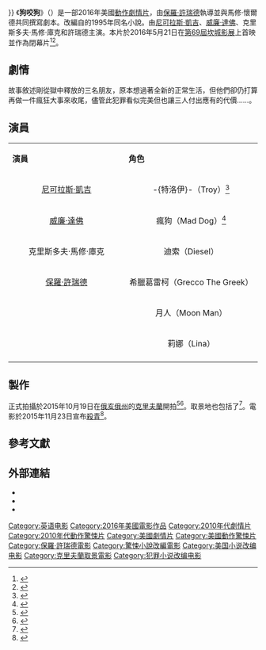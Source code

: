 {{noteTA
|G1=Show
|G2=Movie
}}
{{Otheruses|other=2008年上映的哥倫比亞電影|狗吃狗}}
{{Infobox film
| name           = 狗咬狗
| original_name  = {{lang|en|''Dog Eat Dog''}}
| image          = Dog Eat Dog 2016 Poster.jpg
| alt            = 
| caption        = 電影海報
| director       = [[保羅·許瑞德|保羅·許瑞德]]
| producer       = 馬克·厄爾·布爾曼<br>大衛·希拉瑞
| writer         = 保羅·許瑞德<br>馬修·懷爾德
| based_on       = {{based on|狗咬狗|{{link-en|愛德華·邦克|Edward Bunker}}}}
| starring       = [[尼可拉斯·凱吉|尼可拉斯·凱吉]]<br>[[威廉·達佛|威廉·達佛]]<br>克里斯多夫·馬修·庫克<br>保羅·許瑞德
| music          = {{link-en|丹恩東尼·帕克斯|Deantoni Parks}}
| cinematography = 亞歷山大·戴南
| editing        = 小班·羅格里茲
| studio         = Pure Dopamine
| distributor    = {{link-en|Image Entertainment|Image Entertainment|RLJ Entertainment}}
| released       = {{film date|2016|5|21|[[第69屆坎城影展|坎城影展]]|2016|11|4|美國}}
| runtime        = 93分鐘<!--Theatrical runtime: 93:15--><ref>{{cite web | url=http://www.bbfc.co.uk/releases/dog-eat-dog-film | title=''Dog Eat Dog'' (18) | work=[[British_Board_of_Film_Classification|British Board of Film Classification]] | date=2016-08-24 | accessdate=2016-08-24 | archive-date=2018-11-14 | archive-url=https://web.archive.org/web/20181114010958/http://www.bbfc.co.uk/releases/dog-eat-dog-film | dead-url=no }}</ref>
| country        = {{USA}}
| language       = 英語
| budget         = 6萬美元
| gross          = 
| cn_name        = 狗咬狗
| hk_name        = 
| tw_name        = 狗咬狗<ref>{{@movies|id=fden34054654|title=狗咬狗 Dog Eat Dog}}<!-- 2016-8-20 accessdate --></ref>
}}
《'''狗咬狗'''》（{{lang-en|'''''Dog Eat Dog'''''}}）是一部2016年美國[[動作片|動作]][[劇情片|劇情片]]，由[[保羅·許瑞德|保羅·許瑞德]]執導並與馬修·懷爾德共同撰寫劇本。改編自{{link-en|愛德華·邦克|Edward Bunker}}的1995年同名小說。由[[尼可拉斯·凱吉|尼可拉斯·凱吉]]、[[威廉·達佛|威廉·達佛]]、克里斯多夫·馬修·庫克和許瑞德主演。本片於2016年5月21日在[[第69屆坎城影展|第69屆坎城影展]]上首映並作為閉幕片<ref name="Quinzaine">{{cite web |url=http://www.quinzaine-realisateurs.com/en/fortnight-2016/ |title=Fortnight 2016: The 48th Directors' Fortnight Selection |accessdate=2016-04-19 |work=Quinzaine des Réalisateurs |deadurl=yes |archiveurl=https://web.archive.org/web/20160420130803/http://www.quinzaine-realisateurs.com/en/fortnight-2016/ |archivedate=2016年4月20日 }}</ref><ref name="Quinzaine-deadline">{{cite web |url=http://deadline.com/2016/04/cannes-directors-fortnight-2016-films-lineup-full-list-1201740068/ |title=Cannes: Directors’ Fortnight 2016 Lineup – Laura Poitras’ ‘Risk’, Pablo Larrain’s ‘Neruda’, Paul Schrader’s ‘Dog Eat Dog’ |author=Nancy Tartaglione |date=2016-04-19 |accessdate=2016-04-19 |work=Deadline Hollywood |archive-date=2019-03-28 |archive-url=https://web.archive.org/web/20190328112344/https://deadline.com/2016/04/cannes-directors-fortnight-2016-films-lineup-full-list-1201740068/ |dead-url=no }}</ref>。

== 劇情 ==
故事敘述剛從獄中釋放的三名朋友，原本想過著全新的正常生活，但他們卻仍打算再做一件瘋狂大事來收尾，儘管此犯罪看似完美但也讓三人付出應有的代價……。

== 演員 ==
{|class="wikitable" style="width:35%"
|- style="background:cornflowerblue; color:white" align=center
|style="width:12%"|'''演員'''||style="width:12%"|'''角色'''
|-
|<center>[[尼可拉斯·凱吉|尼可拉斯·凱吉]] ||<center>-{特洛伊}-（Troy）<ref>{{cite news|last1=Frater|first1=Patrick|title=Nicolas Cage to Star in Paul Schrader's 'Dog Eat Dog'|url=http://variety.com/2015/film/news/nicolas-cage-dog-eat-dog-1201498371/|accessdate=2016-01-01|work=Variety|date=2015-05-16|archive-date=2020-12-29|archive-url=https://web.archive.org/web/20201229133703/https://variety.com/2015/film/news/nicolas-cage-dog-eat-dog-1201498371/|dead-url=no}}</ref>
|-
|<center>[[威廉·達佛|威廉·達佛]] ||<center>瘋狗（Mad Dog）<ref>{{cite news|last1=McNary|first1=Dave|title=AFM: Willem Dafoe Joins Nicolas Cage in 'Dog Eat Dog'|url=http://variety.com/2015/film/news/afm-willem-dafoe-nicolas-cage-dog-eat-dog-1201629935/|accessdate=2016-01-01|work=Variety|date=2015-10-29|archive-date=2020-12-29|archive-url=https://web.archive.org/web/20201229133205/https://variety.com/2015/film/news/afm-willem-dafoe-nicolas-cage-dog-eat-dog-1201629935/|dead-url=no}}</ref>
|-
|<center>克里斯多夫·馬修·庫克 ||<center>迪索（Diesel）
|-
|<center>[[保羅·許瑞德|保羅·許瑞德]] ||<center>希臘葛雷柯（Grecco The Greek）
|-
|<center>{{link-en|奧馬爾·多西|Omar Dorsey}} ||<center>月人（Moon Man）
|-
|<center>{{link-en|瑪莉莎·波洛尼亞|Melissa Bolona}} ||<center>莉娜（Lina）
|-
|}

== 製作 ==
正式拍攝於2015年10月19日在[[俄亥俄州|俄亥俄州]]的[[克里夫蘭_(俄亥俄州)|克里夫蘭]]開拍<ref>{{cite news|last1=Golston|first1=Hilary|title=Nicolas Cage filming movie in Cleveland|url=http://www.wkyc.com/story/news/local/cleveland/2015/10/28/nicolas-cage-filming-movie-cleveland/74722658/|accessdate=2016-01-01|work=WKYC|date=2015-10-28}}{{dead link|date=2018年3月 |bot=InternetArchiveBot |fix-attempted=yes }}</ref><ref>{{cite news|title=On the Set 10/22/15: Tom Hiddleston Starts on ‘Kong: Skull Island, Nina Dobrev Starts on ‘Crash Pad’|url=http://www.ssninsider.com/on-the-set-102215-tom-hiddleston-starts-on-kong-skull-island-nina-dobrev-starts-on-crash-pad/|accessdate=2016-01-01|work=SSN Insider|date=2015-10-23|deadurl=yes|archiveurl=https://web.archive.org/web/20151025235428/http://www.ssninsider.com/on-the-set-102215-tom-hiddleston-starts-on-kong-skull-island-nina-dobrev-starts-on-crash-pad/|archivedate=2015年10月25日}}</ref>。取景地也包括了{{link-en|謝菲爾德湖 (俄亥俄州)|Sheffield Lake, Ohio|謝菲爾德湖}}<ref>{{cite news|last1=Fogarty|first1=Steve|title=Sheffield Lake gets Nicolas Cage|url=http://chronicle.northcoastnow.com/2015/11/13/sheffield-lake-gets-nicolas-cage/|accessdate=2016-01-01|work=Chronicle-Telegram|date=2015-11-13|archive-date=2016-03-08|archive-url=https://web.archive.org/web/20160308193709/http://chronicle.northcoastnow.com/2015/11/13/sheffield-lake-gets-nicolas-cage/|dead-url=no}}</ref>。電影於2015年11月23日宣布[[殺青|殺青]]<ref>{{cite news|title=On the Set for 12/4/15: Gal Gadot Grabs Her Lasso for ‘Wonder Woman’, Brad Pitt Wraps ‘War Machine’, ‘Resident Evil’ Team Finish Final Chapter|url=http://www.ssninsider.com/on-the-set-for-12415-gal-gadot-grabs-her-lasso-for-wonder-woman-brad-pitt-wraps-war-machine-resident-evil-team-finish-final-chapter/|accessdate=2016-01-01|work=SSN Insider|date=2015-12-04|deadurl=yes|archiveurl=https://web.archive.org/web/20170610082427/http://www.ssninsider.com/on-the-set-for-12415-gal-gadot-grabs-her-lasso-for-wonder-woman-brad-pitt-wraps-war-machine-resident-evil-team-finish-final-chapter/|archivedate=2017年6月10日}}</ref>。

== 參考文獻 ==
{{Reflist|30em}}

== 外部連結 ==
* {{IMDb title|4054654}}
* {{rottentomatoes|dog_eat_dog_2016}}
* {{metacritic film|dog-eat-dog}}

{{Paul Schrader}}
{{DEFAULTSORT:Dog Eat Dog (2016 film)}}
[[Category:英语电影|Category:英语电影]]
[[Category:2016年美國電影作品|Category:2016年美國電影作品]]
[[Category:2010年代劇情片|Category:2010年代劇情片]]
[[Category:2010年代動作驚悚片|Category:2010年代動作驚悚片]]
[[Category:美國劇情片|Category:美國劇情片]]
[[Category:美國動作驚悚片|Category:美國動作驚悚片]]
[[Category:保羅·許瑞德電影|Category:保羅·許瑞德電影]]
[[Category:驚悚小說改編電影|Category:驚悚小說改編電影]]
[[Category:美国小说改编电影|Category:美国小说改编电影]]
[[Category:克里夫蘭取景電影|Category:克里夫蘭取景電影]]
[[Category:犯罪小说改编电影|Category:犯罪小说改编电影]]